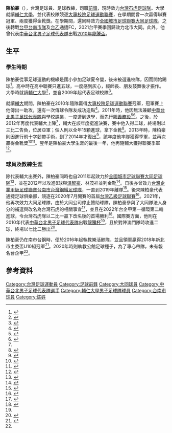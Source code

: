 {{Infobox football biography
| name = 陳柏豪<br>Po-Hao Chen
| fullname = 
| image = 
| caption = 
| birth_date = {{birth date and age|1989|2|1}}
| birth_place = 
| height = {{height|m=1.75}}
| currentclub = [[台灣石虎足球隊|台灣石虎]]
| clubnumber = 29
| position = [[前鋒_(足球)|前鋒]]
| youthyears1 = 2009－2014
| youthclubs1 = [[輔仁大學|輔仁大學]]
| years1 = 2011－2015
| clubs1 = [[大同足球隊|大同]]
| caps1 = ？
| goals1 = ？
| years3 = 2016–2019
| clubs3 = [[台南市足球隊|台南市]]
| caps3 = ？
| goals3 = ？
| years4 = 2020
| clubs4 = 通捷FC
| caps4 = 7
| goals4 = 6
| years5 = 2021-
| clubs5 = [[台灣石虎足球隊|台灣石虎]]
| caps5 = 
| goals5 = 
| years6 = 
| caps6 = 
| goals6 = 
| clubs6 = 
| years7 = 
| caps7 = 
| goals7 = 
| clubs7 = 
| nationalyears1 = 
| nationalteam1 = 
| nationalcaps1 = 
| nationalgoals1 = 
| nationalyears2 = 
| nationalteam2 = 
| nationalcaps2 = 
| nationalgoals2 = 
| nationalyears3 = 
| nationalteam3 = 
| nationalcaps3 = 
| nationalgoals3 = 
| club-update = 
| nationalteam-update = 
}}
'''陳柏豪'''（{{bd|1989年|2月1日||}}），台灣足球員、足球教練，司職[[前鋒_(足球)|前鋒]]，現時效力[[台灣石虎足球隊|台灣石虎足球隊]]。大學就讀[[輔仁大學|輔仁大學]]，並代表校隊競逐[[大專校院足球運動聯賽|大專校院足球運動聯賽]]，在學期間曾一次贏得聯賽冠軍、兩度獲得金靴獎。在學期間，還同時效力[[全國城市足球聯賽|全國城市足球聯賽]][[大同足球隊|大同足球隊]]，之後轉戰[[台灣企業甲級足球聯賽|台甲]][[台南市足球隊|台南市隊]]及[[台灣乙級足球聯賽|台乙]]通捷FC，2021台甲賽季回歸效力北市大同。此外，他曾代表[[中華台北男子足球代表隊|中華台北男子足球代表隊]]出戰[[2010年龍騰盃|2010年龍騰盃]]。

==生平==
===學生時期===
陳柏豪從事足球運動的機緣是國小參加足球夏令營，後來被選進校隊，因而開始踢球<ref name=國腳>{{cite news|url=|title=首最年輕國腳 在歡樂送打工|publisher=聯合報|author=楊育欣|date=2010-10-11|accessdate=2020-09-02}}</ref>。高中時在高中聯賽只進五球，一度感到灰心，經師長、朋友鼓舞後才振作。大學時就讀[[輔仁大學|輔仁大學]]<ref name=高中與復出>{{cite news|url=http://www2.ssu.org.tw/news/news_content.php?nid=3290&key=6Zmz5p%2BP6LGq|title=[男一級預賽] 展現拼戰精神 陳柏豪率輔大搶下第二勝|publisher=SSU大專學生運動網|author=溫珈媛|date=2012-12-15|accessdate=2020-09-02}}</ref>，並自2009年起代表足球校隊<ref>{{cite news|url=http://www2.ssu.org.tw/news/news_content.php?nid=453&key=6Zmz5p%2BP6LGq|title=[男一級預賽] 6分鐘內進4球　銘傳踢垮義守|publisher=SSU大專學生運動網|author=體育中心/台中報導|date=2009-12-28|accessdate=2020-09-02}}</ref>。

就讀[[輔大|輔大]]期間，陳柏豪在2010年隨隊贏得[[大專校院足球運動聯賽|大專校院足球運動聯賽]]冠軍，冠軍賽上他傳出一助攻，還有一次傳球令隊友成功造點<ref>{{cite news|url=http://www2.ssu.org.tw/news/news_content.php?nid=834&key=6K6K5aSp|title=[男女一級決賽] 大專足壇變天 輔大稱王 台師大封后|publisher=SSU大專學生運動網|author=|date=2010-04-03|accessdate=2020-09-02}}</ref>。2011年時，他因無法兼顧[[中華台北男子足球代表隊|中華台北男子足球代表隊]]與學校課業，一度遭到退學，而先行服[[義務役|義務役]]<ref>{{cite news|url=http://www2.ssu.org.tw/news/news_content.php?nid=1642&key=|title=[男一級複賽] 眾多國腳歸隊　體院雙雄過關|publisher=SSU大專學生運動網|author=|date=2011-03-29|accessdate=2020-09-02}}</ref><ref>{{cite news|url=|title=《大專足球聯賽》輔大陳柏豪 大演帽子戲法|publisher=中國時報|author=李弘斌|date=2012-02-24|accessdate=2020-09-02}}</ref>。之後，於2012年再度代表輔大上陣<ref name=高中與復出 />，輔大在該年度挺進決賽，賽中他入得二球，終場則以三比二告負，位居亞軍；個人則以全年15顆進球，拿下金靴<ref>{{cite news|url=http://www2.ssu.org.tw/news/news_content.php?nid=3658&key=6Zmz5p%2BP6LGq|title=[男一級決賽] 朱恩樂延長賽建功　北體克輔大完成三連霸|publisher=SSU大專學生運動網|author=|date=2013-02-09|accessdate=2020-09-02}}</ref>。2013年時，陳柏豪則因進行前十字韌帶手術，到了2014年才復出<ref>{{cite news|url=https://sports.ettoday.net/news/435610|title=UFA／輔大利刃回來了　陳柏豪單場2球宣告回歸|publisher=ETtoday|author=張克銘|date=2014-12-26|accessdate=2020-09-02}}</ref>，該年度他率隊獲得季軍，並再次贏得金靴獎<ref>{{cite news|url=http://www2.ssu.org.tw/news/news_content.php?nid=6099&key=6Zmz5p%2BP6LGq|title=[男一級決賽]「球給柏豪」準沒錯 陳柏豪帶領輔大勇奪季軍|publisher=SSU大專學生運動網|author=吳舒涵|date=2015-04-15|accessdate=2020-09-02}}</ref><ref>{{cite news|url=http://www2.ssu.org.tw/news/news_content.php?nid=7136&key=6Zmz5p%2BP6LGq|title=[男一級決賽] 「有遺憾但充滿感謝！」輔大陳柏豪迎生涯最終役|publisher=SSU大專學生運動網|author=林家希|date=2016-04-03|accessdate=2020-09-02}}</ref>。翌年是陳柏豪大學生涯的最後一年，他再隨輔大獲得聯賽季軍<ref>{{cite news|url=http://www2.ssu.org.tw/news/news_content.php?nid=7141&key=6Zmz5p%2BP6LGq|title=[男一級決賽] 衛懋庭「梅開二度」 輔大連2年季軍|publisher=SSU大專學生運動網|author=|date=2016-04-02|accessdate=2020-09-02}}</ref>。
===球員及教練生涯===
除代表輔大出賽外，陳柏豪同時也自2011年起效力於[[全國城市足球聯賽|全國城市足球聯賽]][[大同足球隊|大同足球隊]]<ref>{{cite news|url=https://www.chinatimes.com/newspapers/20110414000813-260111?chdtv|title=城市足聯 大同旗開得勝|publisher=中國時報|author=李弘斌|date=2011-04-14|accessdate=2020-09-06}}</ref>，並在2012年以攻進8球與[[溫智豪|溫智豪]]、林茂祥並列金靴<ref>{{cite news|url=https://tw.news.yahoo.com/%E5%9F%8E%E5%B8%82%E8%81%AF%E8%B3%BD-%E6%BA%AB%E6%99%BA%E8%B1%AA%E7%8D%B2%E9%81%B8%E6%9C%AC%E5%AD%A3%E6%9C%80%E4%BD%B3%E7%90%83%E5%93%A1-170852140.html|title=城市聯賽》溫智豪獲選本季最佳球員|publisher=麗台運動報|via=Yahoo|author=|date=2012-11-18|accessdate=2020-09-02}}</ref>。日後亦曾效力[[台灣企業甲級足球聯賽|台灣企業甲級足球聯賽]][[台南市台灣鋼鐵足球隊|台南市台灣鋼鐵足球隊]]，一直到2019年離隊<ref name=公館>{{cite news|url=https://sports.ettoday.net/news/1731806|title=前國腳看企乙聯賽發展　憂水平和落差大、每隊需贊助|publisher=ETtoday|author=謝孟儒|date=2020-06-06|accessdate=2020-09-02}}</ref>。後來陳柏豪代表通捷足球俱樂部，競逐在2020年7月開賽的首屆[[台灣乙級足球聯賽|台灣乙級足球聯賽]]<ref>{{cite web|language=zh-tw|url=https://sports.ettoday.net/news/1772392|title=中華男足總教練王家中接掌企甲FUTURO　也擔任台乙通捷主帥|publisher=ETtoday|author=謝孟儒|date=2020-07-29|accessdate=2021-03-13}}</ref>。2021年，他再次效力大同足球隊，由於大同公司停止贊助球隊，陳柏豪參與了大同隊法人身分的補選與改名為台灣石虎的相關事宜<ref>{{cite web|language=zh-tw|url=https://www.chinatimes.com/realtimenews/20220114004787-260403?chdtv|title=大同翻開新頁 最強斜槓足球員鳳還巢送暖|publisher=中國時報|author=李弘斌|date=2022-01-14|accessdate=2022-05-24}}</ref>，並且在2022年台企甲第一循環第二輪進球，令台灣石虎隊以二比一贏下改名後的首場勝利<ref>{{cite web|language=zh-tw|url=https://wowsight.tw/2022/04/24/%E3%80%8A%E8%B6%B3%E7%90%83%E3%80%8B%E5%8F%B0%E7%81%A3%E7%9F%B3%E8%99%8E%E6%93%8A%E9%80%80%E9%8A%98%E5%82%B3-%E5%8F%B0%E5%8C%97%E7%94%B0%E5%BE%91%E5%A0%B4%E6%8B%BF%E4%B8%8B%E6%94%B9%E5%90%8D%E5%BE%8C/|title=《足球》台灣石虎擊退銘傳 台北田徑場拿下改名後第一勝|publisher=WOWSIHT|author=李弘斌|date=2022-04-24|accessdate=2022-05-24}}</ref>。國際賽方面，他則在2010年代表[[中華台北男子足球代表隊|中華台北男子足球代表隊]]出戰[[2010年龍騰盃|龍騰杯]]<ref name=國腳/>，且於對陣澳門隊時攻進二球，終場以七比二勝出<ref>{{cite web|language=zh-tw|url=https://www.chinatimes.com/newspapers/20101010000630-260111?chdtv|title=龍騰盃 我7：1踢倒澳門|publisher=中國時報|author=李弘斌|date=2010-10-10|accessdate=2020-10-01}}</ref>。

陳柏豪仍在南市台鋼時，便於2016年起執教樂活鯨隊，並且領軍贏得2018年新北市主委盃U10組冠軍<ref>{{cite web|language=zh-tw|url=https://tw.appledaily.com/sports/20180120/4IXEUO74HZ5G7OCQA5HREAATZU/|title=新北市主委盃假日足球賽　驚現小梅西帽子戲法助巴瑟封王|publisher=蘋果日報|author=詹健全|date=2018-01-20|accessdate=2020-10-01}}</ref>。2020年時則執教公館足球種子，為了專心帶隊，未有報名台企甲<ref name=公館 />。

==參考資料==
{{reflist|2}}

[[Category:台灣足球運動員|Category:台灣足球運動員]]
[[Category:足球前鋒|Category:足球前鋒]]
[[Category:大同球員|Category:大同球員]]
[[Category:中華台北男子足球代表隊選手|Category:中華台北男子足球代表隊選手]]
[[Category:輔仁大學男子足球隊球員|Category:輔仁大學男子足球隊球員]]
[[Category:台南市球員|Category:台南市球員]]
[[Category:陈姓|Category:陈姓]]
